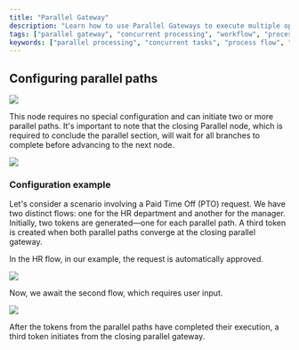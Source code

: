 ```yaml
---
title: "Parallel Gateway"
description: "Learn how to use Parallel Gateways to execute multiple operations concurrently in your process flow. This node type enables simultaneous execution of multiple paths, perfect for parallel processing, concurrent tasks, and multi-branch workflows. Each parallel section must be closed with another Parallel Gateway node."
tags: ["parallel gateway", "concurrent processing", "workflow", "process flow", "multi-branch", "simultaneous execution"]
keywords: ["parallel processing", "concurrent tasks", "process flow", "multiple paths", "workflow branches", "simultaneous execution", "gateway node"]
---
```


## Configuring parallel paths

<Frame>

![](https://s3.eu-west-1.amazonaws.com/docx.flowx.ai/building-blocks/node/gateway_parallel.png#center)

</Frame>

This node requires no special configuration and can initiate two or more parallel paths. It's important to note that the closing Parallel node, which is required to conclude the parallel section, will wait for all branches to complete before advancing to the next node.

![](https://s3.eu-west-1.amazonaws.com/docx.flowx.ai/release34/parallel_gateways.png)

### Configuration example

Let's consider a scenario involving a Paid Time Off (PTO) request. We have two distinct flows: one for the HR department and another for the manager. Initially, two tokens are generated—one for each parallel path. A third token is created when both parallel paths converge at the closing parallel gateway.

In the HR flow, in our example, the request is automatically approved.

![](https://s3.eu-west-1.amazonaws.com/docx.flowx.ai/release34/hr_flow.gif)

Now, we await the second flow, which requires user input.

![](https://s3.eu-west-1.amazonaws.com/docx.flowx.ai/release34/manager_flow.gif)

After the tokens from the parallel paths have completed their execution, a third token initiates from the closing parallel gateway.